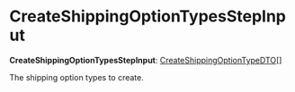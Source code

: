
# CreateShippingOptionTypesStepInput

 **CreateShippingOptionTypesStepInput**: [CreateShippingOptionTypeDTO](../../../fulfillment/interfaces/fulfillment.CreateShippingOptionTypeDTO/page.mdx)[]

The shipping option types to create.
